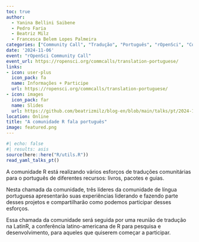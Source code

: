 ```yaml
---
toc: true
author: 
  - Yanina Bellini Saibene
  - Pedro Faria
  - Beatriz Milz
  - Francesca Belem Lopes Palmeira
categories: ["Community Call", "Tradução", "Português", "rOpenSci", "Comunidade"]
date: '2024-11-06'
event: "rOpenSci Community Call"
event_url: https://ropensci.org/commcalls/translation-portuguese/
links:
- icon: user-plus
  icon_pack: fa
  name: Informações + Participe
  url: https://ropensci.org/commcalls/translation-portuguese/
- icon: images
  icon_pack: far
  name: Slides
  url: https://github.com/beatrizmilz/blog-en/blob/main/talks/pt/2024-11-05-rOpenSci-traducao-pt/slides.pdf
location: Online
title: "A comunidade R fala português"
image: featured.png
---
```


```r
#| echo: false
#| results: asis
source(here::here("R/utils.R"))
read_yaml_talks_pt()
```

A comunidade R está realizando vários esforços de traduções comunitárias para o português de diferentes recursos: livros, pacotes e guias.

Nesta chamada da comunidade, três líderes da comunidade de língua portuguesa apresentarão suas experiências liderando e fazendo parte desses projetos e compartilharão como podemos participar desses esforços.

Essa chamada da comunidade será seguida por uma reunião de tradução na LatinR, a conferência latino-americana de R para pesquisa e desenvolvimento, para aqueles que quiserem começar a participar.
